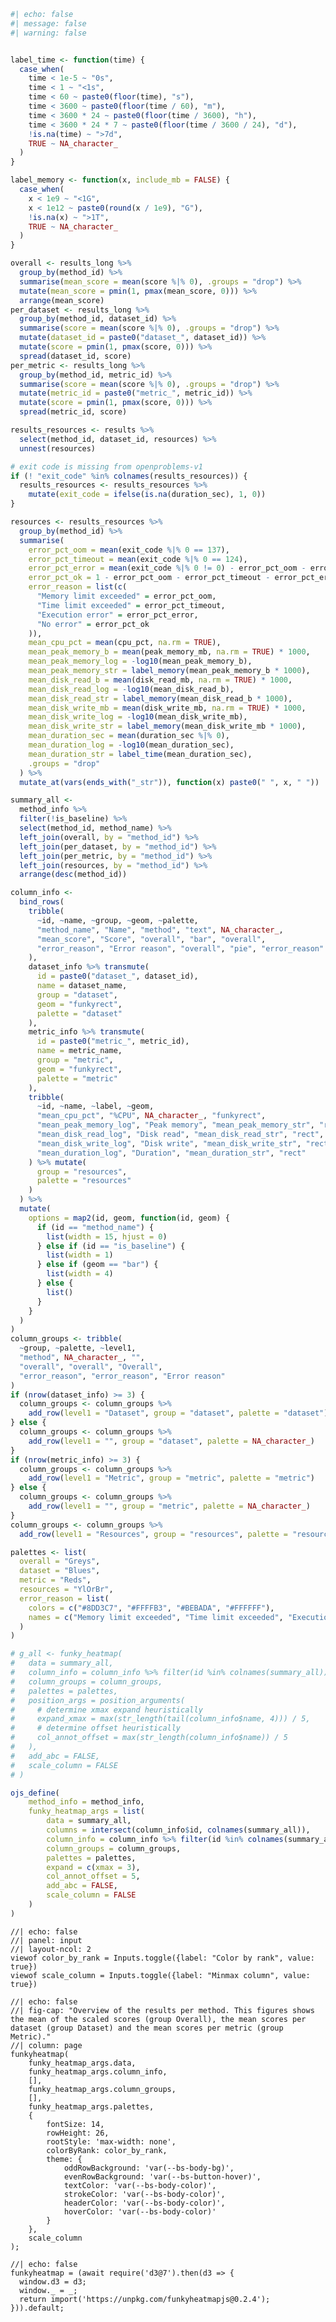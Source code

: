 
```r
#| echo: false
#| message: false
#| warning: false


label_time <- function(time) {
  case_when(
    time < 1e-5 ~ "0s",
    time < 1 ~ "<1s",
    time < 60 ~ paste0(floor(time), "s"),
    time < 3600 ~ paste0(floor(time / 60), "m"),
    time < 3600 * 24 ~ paste0(floor(time / 3600), "h"),
    time < 3600 * 24 * 7 ~ paste0(floor(time / 3600 / 24), "d"),
    !is.na(time) ~ ">7d",
    TRUE ~ NA_character_
  )
}

label_memory <- function(x, include_mb = FALSE) {
  case_when(
    x < 1e9 ~ "<1G",
    x < 1e12 ~ paste0(round(x / 1e9), "G"),
    !is.na(x) ~ ">1T",
    TRUE ~ NA_character_
  )
}

overall <- results_long %>%
  group_by(method_id) %>%
  summarise(mean_score = mean(score %|% 0), .groups = "drop") %>%
  mutate(mean_score = pmin(1, pmax(mean_score, 0))) %>%
  arrange(mean_score)
per_dataset <- results_long %>%
  group_by(method_id, dataset_id) %>%
  summarise(score = mean(score %|% 0), .groups = "drop") %>%
  mutate(dataset_id = paste0("dataset_", dataset_id)) %>%
  mutate(score = pmin(1, pmax(score, 0))) %>%
  spread(dataset_id, score)
per_metric <- results_long %>%
  group_by(method_id, metric_id) %>%
  summarise(score = mean(score %|% 0), .groups = "drop") %>%
  mutate(metric_id = paste0("metric_", metric_id)) %>%
  mutate(score = pmin(1, pmax(score, 0))) %>%
  spread(metric_id, score)

results_resources <- results %>%
  select(method_id, dataset_id, resources) %>%
  unnest(resources)

# exit code is missing from openproblems-v1
if (! "exit_code" %in% colnames(results_resources)) {
  results_resources <- results_resources %>%
    mutate(exit_code = ifelse(is.na(duration_sec), 1, 0))
}

resources <- results_resources %>%
  group_by(method_id) %>%
  summarise(
    error_pct_oom = mean(exit_code %|% 0 == 137),
    error_pct_timeout = mean(exit_code %|% 0 == 124),
    error_pct_error = mean(exit_code %|% 0 != 0) - error_pct_oom - error_pct_timeout,
    error_pct_ok = 1 - error_pct_oom - error_pct_timeout - error_pct_error,
    error_reason = list(c(
      "Memory limit exceeded" = error_pct_oom,
      "Time limit exceeded" = error_pct_timeout,
      "Execution error" = error_pct_error,
      "No error" = error_pct_ok
    )),
    mean_cpu_pct = mean(cpu_pct, na.rm = TRUE),
    mean_peak_memory_b = mean(peak_memory_mb, na.rm = TRUE) * 1000,
    mean_peak_memory_log = -log10(mean_peak_memory_b),
    mean_peak_memory_str = label_memory(mean_peak_memory_b * 1000),
    mean_disk_read_b = mean(disk_read_mb, na.rm = TRUE) * 1000,
    mean_disk_read_log = -log10(mean_disk_read_b),
    mean_disk_read_str = label_memory(mean_disk_read_b * 1000),
    mean_disk_write_mb = mean(disk_write_mb, na.rm = TRUE) * 1000,
    mean_disk_write_log = -log10(mean_disk_write_mb),
    mean_disk_write_str = label_memory(mean_disk_write_mb * 1000),
    mean_duration_sec = mean(duration_sec %|% 0),
    mean_duration_log = -log10(mean_duration_sec),
    mean_duration_str = label_time(mean_duration_sec),
    .groups = "drop"
  ) %>%
  mutate_at(vars(ends_with("_str")), function(x) paste0(" ", x, " "))

summary_all <-
  method_info %>%
  filter(!is_baseline) %>%
  select(method_id, method_name) %>%
  left_join(overall, by = "method_id") %>%
  left_join(per_dataset, by = "method_id") %>%
  left_join(per_metric, by = "method_id") %>%
  left_join(resources, by = "method_id") %>%
  arrange(desc(method_id))

column_info <-
  bind_rows(
    tribble(
      ~id, ~name, ~group, ~geom, ~palette,
      "method_name", "Name", "method", "text", NA_character_,
      "mean_score", "Score", "overall", "bar", "overall",
      "error_reason", "Error reason", "overall", "pie", "error_reason"
    ),
    dataset_info %>% transmute(
      id = paste0("dataset_", dataset_id),
      name = dataset_name,
      group = "dataset",
      geom = "funkyrect",
      palette = "dataset"
    ),
    metric_info %>% transmute(
      id = paste0("metric_", metric_id),
      name = metric_name,
      group = "metric",
      geom = "funkyrect",
      palette = "metric"
    ),
    tribble(
      ~id, ~name, ~label, ~geom,
      "mean_cpu_pct", "%CPU", NA_character_, "funkyrect",
      "mean_peak_memory_log", "Peak memory", "mean_peak_memory_str", "rect",
      "mean_disk_read_log", "Disk read", "mean_disk_read_str", "rect",
      "mean_disk_write_log", "Disk write", "mean_disk_write_str", "rect",
      "mean_duration_log", "Duration", "mean_duration_str", "rect"
    ) %>% mutate(
      group = "resources",
      palette = "resources"
    )
  ) %>%
  mutate(
    options = map2(id, geom, function(id, geom) {
      if (id == "method_name") {
        list(width = 15, hjust = 0)
      } else if (id == "is_baseline") {
        list(width = 1)
      } else if (geom == "bar") {
        list(width = 4)
      } else {
        list()
      }
    }
  )
)
column_groups <- tribble(
  ~group, ~palette, ~level1,
  "method", NA_character_, "",
  "overall", "overall", "Overall",
  "error_reason", "error_reason", "Error reason"
)
if (nrow(dataset_info) >= 3) {
  column_groups <- column_groups %>%
    add_row(level1 = "Dataset", group = "dataset", palette = "dataset")
} else {
  column_groups <- column_groups %>%
    add_row(level1 = "", group = "dataset", palette = NA_character_)
}
if (nrow(metric_info) >= 3) {
  column_groups <- column_groups %>%
    add_row(level1 = "Metric", group = "metric", palette = "metric")
} else {
  column_groups <- column_groups %>%
    add_row(level1 = "", group = "metric", palette = NA_character_)
}
column_groups <- column_groups %>%
  add_row(level1 = "Resources", group = "resources", palette = "resources")

palettes <- list(
  overall = "Greys",
  dataset = "Blues",
  metric = "Reds",
  resources = "YlOrBr",
  error_reason = list(
    colors = c("#8DD3C7", "#FFFFB3", "#BEBADA", "#FFFFFF"),
    names = c("Memory limit exceeded", "Time limit exceeded", "Execution error", "No error")
  )
)

# g_all <- funky_heatmap(
#   data = summary_all,
#   column_info = column_info %>% filter(id %in% colnames(summary_all)),
#   column_groups = column_groups,
#   palettes = palettes,
#   position_args = position_arguments(
#     # determine xmax expand heuristically
#     expand_xmax = max(str_length(tail(column_info$name, 4))) / 5,
#     # determine offset heuristically
#     col_annot_offset = max(str_length(column_info$name)) / 5
#   ),
#   add_abc = FALSE,
#   scale_column = FALSE
# )

ojs_define(
    method_info = method_info,
    funky_heatmap_args = list(
        data = summary_all,
        columns = intersect(column_info$id, colnames(summary_all)),
        column_info = column_info %>% filter(id %in% colnames(summary_all)),
        column_groups = column_groups,
        palettes = palettes,
        expand = c(xmax = 3),
        col_annot_offset = 5,
        add_abc = FALSE,
        scale_column = FALSE
    )
)
```


```ojs
//| echo: false
//| panel: input
//| layout-ncol: 2
viewof color_by_rank = Inputs.toggle({label: "Color by rank", value: true})
viewof scale_column = Inputs.toggle({label: "Minmax column", value: true})
```

```ojs
//| echo: false
//| fig-cap: "Overview of the results per method. This figures shows the mean of the scaled scores (group Overall), the mean scores per dataset (group Dataset) and the mean scores per metric (group Metric)."
//| column: page
funkyheatmap(
    funky_heatmap_args.data,
    funky_heatmap_args.column_info,
    [],
    funky_heatmap_args.column_groups,
    [],
    funky_heatmap_args.palettes,
    {
        fontSize: 14,
        rowHeight: 26,
        rootStyle: 'max-width: none',
        colorByRank: color_by_rank,
        theme: {
            oddRowBackground: 'var(--bs-body-bg)',
            evenRowBackground: 'var(--bs-button-hover)',
            textColor: 'var(--bs-body-color)',
            strokeColor: 'var(--bs-body-color)',
            headerColor: 'var(--bs-body-color)',
            hoverColor: 'var(--bs-body-color)'
        }
    },
    scale_column
);
```

```ojs
//| echo: false
funkyheatmap = (await require('d3@7').then(d3 => {
  window.d3 = d3;
  window._ = _;
  return import('https://unpkg.com/funkyheatmapjs@0.2.4');
})).default;
```
